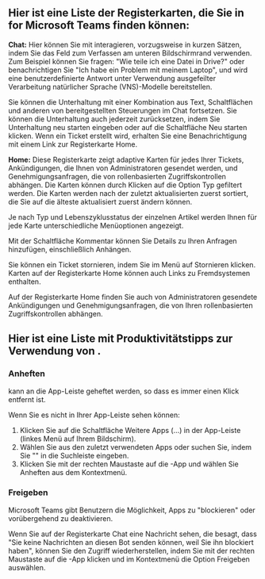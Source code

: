 
## Hier ist eine Liste der Registerkarten, die Sie in <BotName /> for Microsoft Teams finden können:

**Chat:** Hier können Sie mit <BotName /> interagieren, vorzugsweise in kurzen Sätzen, indem Sie das Feld zum Verfassen am unteren Bildschirmrand verwenden. Zum Beispiel können Sie fragen: "Wie teile ich eine Datei in Drive?" oder benachrichtigen Sie "Ich habe ein Problem mit meinem Laptop", und <BotName /> wird eine benutzerdefinierte Antwort unter Verwendung ausgefeilter Verarbeitung natürlicher Sprache (VNS)-Modelle bereitstellen.

Sie können die Unterhaltung mit einer Kombination aus Text, Schaltflächen und anderen von <BotName /> bereitgestellten Steuerungen im Chat fortsetzen. Sie können die Unterhaltung auch jederzeit zurücksetzen, indem Sie Unterhaltung neu starten eingeben oder auf die Schaltfläche Neu starten klicken. Wenn ein Ticket erstellt wird, erhalten Sie eine Benachrichtigung mit einem Link zur Registerkarte Home.

**Home:** Diese Registerkarte zeigt adaptive Karten für jedes Ihrer Tickets, Ankündigungen, die Ihnen von Administratoren gesendet werden, und Genehmigungsanfragen, die von rollenbasierten Zugriffskontrollen abhängen. Die Karten können durch Klicken auf die Option Typ gefiltert werden. Die Karten werden nach der zuletzt aktualisierten zuerst sortiert, die Sie auf die älteste aktualisiert zuerst  ändern können.

Je nach Typ und Lebenszyklusstatus der einzelnen Artikel werden Ihnen für jede Karte unterschiedliche Menüoptionen angezeigt.

Mit der Schaltfläche Kommentar können Sie Details zu Ihren Anfragen hinzufügen, einschließlich Anhängen.

Sie können ein Ticket stornieren, indem Sie im Menü auf Stornieren klicken. Karten auf der Registerkarte Home können auch Links zu Fremdsystemen enthalten.

Auf der Registerkarte Home finden Sie auch von Administratoren gesendete Ankündigungen und Genehmigungsanfragen, die von Ihren rollenbasierten Zugriffskontrollen abhängen.

## Hier ist eine Liste mit Produktivitätstipps zur Verwendung von <BotName />.

### Anheften <BotName />

<BotName /> kann an die App-Leiste geheftet werden, so dass es immer einen Klick entfernt ist.

Wenn Sie es nicht in Ihrer App-Leiste sehen können:

1. Klicken Sie auf die Schaltfläche Weitere Apps (...) in der App-Leiste (linkes Menü auf Ihrem Bildschirm).
2. Wählen Sie <BotName /> aus den zuletzt verwendeten Apps oder suchen Sie, indem Sie "<BotName />" in die Suchleiste eingeben.
3. Klicken Sie mit der rechten Maustaste auf die <BotName />-App und wählen Sie Anheften aus dem Kontextmenü.

### Freigeben <BotName />

Microsoft Teams gibt Benutzern die Möglichkeit, Apps zu "blockieren" oder vorübergehend zu deaktivieren.

Wenn Sie auf der Registerkarte Chat eine Nachricht sehen, die besagt, dass "Sie keine Nachrichten an diesen Bot senden können, weil Sie ihn blockiert haben", können Sie den Zugriff wiederherstellen, indem Sie mit der rechten Maustaste auf die <BotName />-App klicken und im Kontextmenü die Option Freigeben auswählen.
